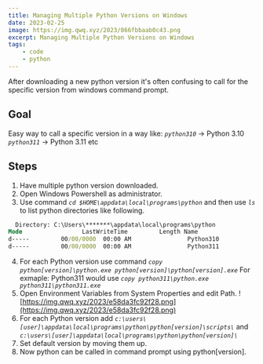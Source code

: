 ```yaml
---
title: Managing Multiple Python Versions on Windows
date: 2023-02-25
image: https://img.qwq.xyz/2023/866fbbaab0c43.png
excerpt: Managing Multiple Python Versions on Windows
tags:
    - code
    - python
---
```



After downloading a new python version it's often confusing to call for the specific version from windows command prompt.

## Goal
Easy way to call a specific version in a way like:
_`python310`_ -> Python 3.10
_`python311`_ -> Python 3.11
etc


## Steps
1. Have multiple python version downloaded.
2. Open Windows Powershell as administrator.
3. Use command _`cd $HOME\appdata\local\programs\python`_ and then use _`ls`_ to list python directories like following.

```cmd
  Directory: C:\Users\*******\appdata\local\programs\python
Mode                 LastWriteTime         Length Name
d-----         00/00/0000  00:00 AM                Python310
d-----         00/00/0000  00:00 AM                Python311
```
4. For each Python version use command _`copy python[version]\python.exe python[version]\python[version].exe`_
For exmaple: Python311 would use _`copy python311\python.exe python311\python311.exe`_
5. Open Environment Variables from System Properties and edit Path.
![https://img.qwq.xyz/2023/e58da3fc92f28.png](https://img.qwq.xyz/2023/e58da3fc92f28.png)
6. For each Python version add _`c:\users\[user]\appdata\local\programs\python\python[version]\scripts\`_ and _`c:\users\[user]\appdata\local\programs\python\python[version]\`_
7. Set default version by moving them up.
8. Now python can be called in command prompt using python[version].
